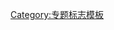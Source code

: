{{WPBannerMeta
|PROJECT             = 苏格兰岛屿
 |BANNER_NAME        = Template:WikiProject Scottish Islands
 |substcheck=<includeonly>{{subst:</includeonly><includeonly>substcheck}}</includeonly>
 |small  = {{{small|}}}
 |category={{{category|¬}}}
|category_trad=yes
 |listas = {{{listas|}}}
|IMAGE_LEFT          = 
|IMAGE_LEFT_LARGE    = 30px
|QUALITY_SCALE       = extended
 |class={{{class|}}}
|IMPORTANCE_SCALE    = yes
 |importance = {{{importance|}}}
|ASSESSMENT_LINK     = 
|MAIN_ARTICLE        = 苏格兰岛屿
|MAIN_CAT            = 
|COMMENTS            = yes
|COMMENTS_FORCE      = yes
|COMMENTS_CAT        = 
}}<noinclude>
{{documentation|content=
==用法==

<pre>
{{WikiProject Scottish Islands
|class=FA A GA B C start stub Category Template disambig NA
|importance=Low Mid High Top
}}
</pre>

[[Category:WikiProject Scottish Islands]]
}}
[[Category:专题标志模板]]
</noinclude>